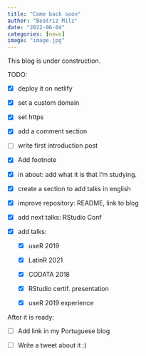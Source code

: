 ```yaml
---
title: "Come back soon"
author: "Beatriz Milz"
date: "2022-06-04"
categories: [news]
image: "image.jpg"
---
```


This blog is under construction.

TODO:

-   [x] deploy it on netlify

-   [x] set a custom domain

-   [x] set https

-   [x] add a comment section

-   [ ] write first introduction post

-   [x] Add footnote

-   [x] in about: add what it is that I'm studying.

-   [x] create a section to add talks in english

-   [x] improve repository: README, link to blog

-   [x] add next talks: RStudio Conf

-   [x] add talks:

    -   [x] useR 2019

    -   [x] LatinR 2021

    -   [x] CODATA 2018

    -   [x] RStudio certif.
        presentation

    -   [x] useR 2019 experience

After it is ready:

-   [ ] Add link in my Portuguese blog

-   [ ] Write a tweet about it :)
